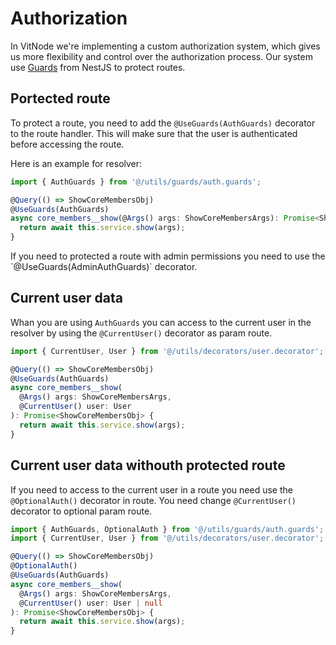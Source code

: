 
# Authorization

In VitNode we're implementing a custom authorization system, which gives us more flexibility and control over the authorization process. Our system use [Guards](https://docs.nestjs.com/guards) from NestJS to protect routes.

## Portected route

To protect a route, you need to add the `@UseGuards(AuthGuards)` decorator to the route handler. This will make sure that the user is authenticated before accessing the route.

Here is an example for resolver:

```ts {1, 4}
import { AuthGuards } from '@/utils/guards/auth.guards';

@Query(() => ShowCoreMembersObj)
@UseGuards(AuthGuards)
async core_members__show(@Args() args: ShowCoreMembersArgs): Promise<ShowCoreMembersObj> {
  return await this.service.show(args);
}
```

<Callout type="info" emoji="ℹ️">
  If you need to protected a route with admin permissions you need to use the
  `@UseGuards(AdminAuthGuards)` decorator.
</Callout>

## Current user data

Whan you are using `AuthGuards` you can access to the current user in the resolver by using the `@CurrentUser()` decorator as param route.

```ts {1, 7}
import { CurrentUser, User } from '@/utils/decorators/user.decorator';

@Query(() => ShowCoreMembersObj)
@UseGuards(AuthGuards)
async core_members__show(
  @Args() args: ShowCoreMembersArgs,
  @CurrentUser() user: User
): Promise<ShowCoreMembersObj> {
  return await this.service.show(args);
}
```

## Current user data withouth protected route

If you need to access to the current user in a route you need use the `@OptionalAuth()` decorator in route. You need change `@CurrentUser()` decorator to optional param route.

```ts {1-2, 5-6, 9}
import { AuthGuards, OptionalAuth } from '@/utils/guards/auth.guards';
import { CurrentUser, User } from '@/utils/decorators/user.decorator';

@Query(() => ShowCoreMembersObj)
@OptionalAuth()
@UseGuards(AuthGuards)
async core_members__show(
  @Args() args: ShowCoreMembersArgs,
  @CurrentUser() user: User | null
): Promise<ShowCoreMembersObj> {
  return await this.service.show(args);
}
```
